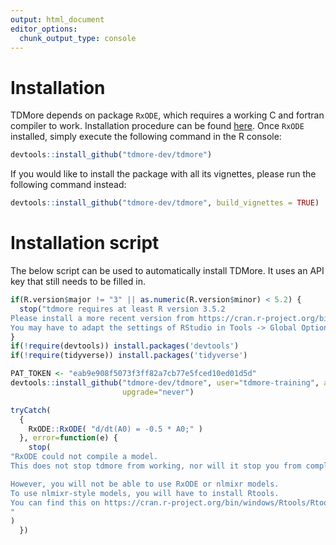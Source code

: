 ```yaml
---
output: html_document
editor_options: 
  chunk_output_type: console
---
```

# Installation  {#install}

TDMore depends on package `RxODE`, which requires a working C and fortran compiler to work. Installation procedure can be found [here](https://github.com/nlmixrdevelopment/RxODE). Once `RxODE` installed, simply execute the following command in the R console:

```r
devtools::install_github("tdmore-dev/tdmore")
```

If you would like to install the package with all its vignettes, please run the following command instead:
```r
devtools::install_github("tdmore-dev/tdmore", build_vignettes = TRUE)
```

# Installation script

The below script can be used to automatically install TDMore. It uses an API key that still needs to be filled in.

```r
if(R.version$major != "3" || as.numeric(R.version$minor) < 5.2) {
  stop("tdmore requires at least R version 3.5.2
Please install a more recent version from https://cran.r-project.org/bin/windows/base/
You may have to adapt the settings of RStudio in Tools -> Global Options as well.")
}
if(!require(devtools)) install.packages('devtools')
if(!require(tidyverse)) install.packages('tidyverse')

PAT_TOKEN <- "eab9e908f5073f3ff82a7cb77e5fced10ed01d5d"
devtools::install_github("tdmore-dev/tdmore", user="tdmore-training", auth_token=PAT_TOKEN,
                         upgrade="never")

tryCatch(
  {
    RxODE::RxODE( "d/dt(A0) = -0.5 * A0;" )
  }, error=function(e) {
    stop(
"RxODE could not compile a model.
This does not stop tdmore from working, nor will it stop you from completing the training.

However, you will not be able to use RxODE or nlmixr models.
To use nlmixr-style models, you will have to install Rtools.
You can find this on https://cran.r-project.org/bin/windows/Rtools/Rtools35.exe
"
)
  })
```
